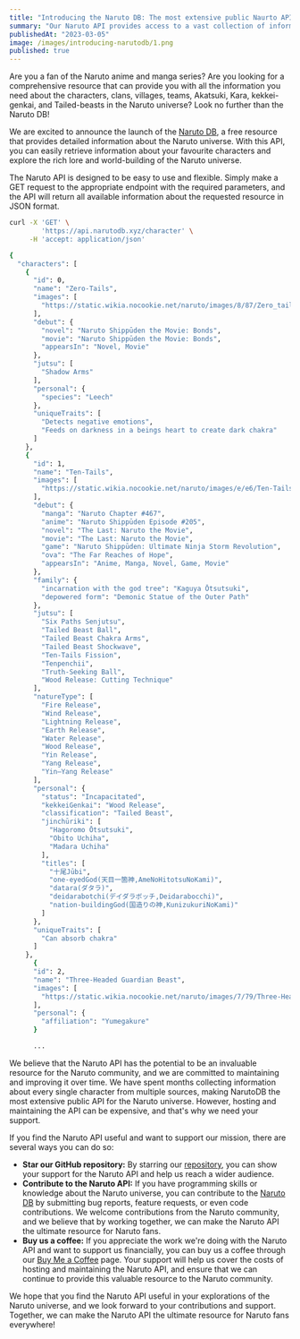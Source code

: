 ```yaml
---
title: "Introducing the Naruto DB: The most extensive public Naurto API for Naruto Universe"
summary: "Our Naruto API provides access to a vast collection of information about the Naruto universe, including characters, clans, villages, and more."
publishedAt: "2023-03-05"
image: /images/introducing-narutodb/1.png
published: true
---
```


Are you a fan of the Naruto anime and manga series? Are you looking for a comprehensive resource that can provide you with all the information you need about the characters, clans, villages, teams, Akatsuki, Kara, kekkei-genkai, and Tailed-beasts in the Naruto universe? Look no further than the Naruto DB!

We are excited to announce the launch of the [Naruto DB](https://www.narutodb.xyz/), a free resource that provides detailed information about the Naruto universe. With this API, you can easily retrieve information about your favourite characters and explore the rich lore and world-building of the Naruto universe.

The Naruto API is designed to be easy to use and flexible. Simply make a GET request to the appropriate endpoint with the required parameters, and the API will return all available information about the requested resource in JSON format.

```bash
curl -X 'GET' \
        'https://api.narutodb.xyz/character' \
     -H 'accept: application/json'
```

```bash
{
  "characters": [
    {
      "id": 0,
      "name": "Zero-Tails",
      "images": [
        "https://static.wikia.nocookie.net/naruto/images/8/87/Zero_tails.PNG/revision/latest/scale-to-width-down/300?cb=20120518185128"
      ],
      "debut": {
        "novel": "Naruto Shippūden the Movie: Bonds",
        "movie": "Naruto Shippūden the Movie: Bonds",
        "appearsIn": "Novel, Movie"
      },
      "jutsu": [
        "Shadow Arms"
      ],
      "personal": {
        "species": "Leech"
      },
      "uniqueTraits": [
        "Detects negative emotions",
        "Feeds on darkness in a beings heart to create dark chakra"
      ]
    },
    {
      "id": 1,
      "name": "Ten-Tails",
      "images": [
        "https://static.wikia.nocookie.net/naruto/images/e/e6/Ten-Tails_emerges.png/revision/latest/scale-to-width-down/300?cb=20140523101840"
      ],
      "debut": {
        "manga": "Naruto Chapter #467",
        "anime": "Naruto Shippūden Episode #205",
        "novel": "The Last: Naruto the Movie",
        "movie": "The Last: Naruto the Movie",
        "game": "Naruto Shippūden: Ultimate Ninja Storm Revolution",
        "ova": "The Far Reaches of Hope",
        "appearsIn": "Anime, Manga, Novel, Game, Movie"
      },
      "family": {
        "incarnation with the god tree": "Kaguya Ōtsutsuki",
        "depowered form": "Demonic Statue of the Outer Path"
      },
      "jutsu": [
        "Six Paths Senjutsu",
        "Tailed Beast Ball",
        "Tailed Beast Chakra Arms",
        "Tailed Beast Shockwave",
        "Ten-Tails Fission",
        "Tenpenchii",
        "Truth-Seeking Ball",
        "Wood Release: Cutting Technique"
      ],
      "natureType": [
        "Fire Release",
        "Wind Release",
        "Lightning Release",
        "Earth Release",
        "Water Release",
        "Wood Release",
        "Yin Release",
        "Yang Release",
        "Yin–Yang Release"
      ],
      "personal": {
        "status": "Incapacitated",
        "kekkeiGenkai": "Wood Release",
        "classification": "Tailed Beast",
        "jinchūriki": [
          "Hagoromo Ōtsutsuki",
          "Obito Uchiha",
          "Madara Uchiha"
        ],
        "titles": [
          "十尾Jūbi",
          "one-eyedGod(天目一箇神,AmeNoHitotsuNoKami)",
          "datara(ダタラ)",
          "deidarabotchi(デイダラボッチ,Deidarabocchi)",
          "nation-buildingGod(国造りの神,KunizukuriNoKami)"
        ]
      },
      "uniqueTraits": [
        "Can absorb chakra"
      ]
    },
      {
      "id": 2,
      "name": "Three-Headed Guardian Beast",
      "images": [
        "https://static.wikia.nocookie.net/naruto/images/7/79/Three-Heads_after_release.png/revision/latest/scale-to-width-down/300?cb=20120303155347"
      ],
      "personal": {
        "affiliation": "Yumegakure"
      }

      ...
```

We believe that the Naruto API has the potential to be an invaluable resource for the Naruto community, and we are committed to maintaining and improving it over time. We have spent months collecting information about every single character from multiple sources, making NarutoDB the most extensive public API for the Naruto universe. However, hosting and maintaining the API can be expensive, and that's why we need your support.

If you find the Naruto API useful and want to support our mission, there are several ways you can do so:

- **Star our GitHub repository:** By starring our [repository](https://github.com/hellskater/narutodb-website), you can show your support for the Naruto API and help us reach a wider audience.
- **Contribute to the Naruto API:** If you have programming skills or knowledge about the Naruto universe, you can contribute to the [Naruto DB](https://github.com/hellskater/narutodb-website) by submitting bug reports, feature requests, or even code contributions. We welcome contributions from the Naruto community, and we believe that by working together, we can make the Naruto API the ultimate resource for Naruto fans.
- **Buy us a coffee:** If you appreciate the work we're doing with the Naruto API and want to support us financially, you can buy us a coffee through our [Buy Me a Coffee](https://www.buymeacoffee.com/srini53168) page. Your support will help us cover the costs of hosting and maintaining the Naruto API, and ensure that we can continue to provide this valuable resource to the Naruto community.

We hope that you find the Naruto API useful in your explorations of the Naruto universe, and we look forward to your contributions and support. Together, we can make the Naruto API the ultimate resource for Naruto fans everywhere!
